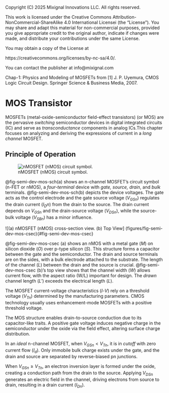 ::: {.content-hidden}

Copyright (C) 2025 Mixignal Innovations LLC. All rights reserved.

This work is licensed under the Creative Commons Attribution-NonCommercial-ShareAlike 4.0 International Licensei (the "License"). You may share and adapt this material for non-commercial purposes, provided you give appropriate credit to the original author, indicate if changes were made, and distribute your contributions under the same License.

You may obtain a copy of the License at

   https://creativecommons.org/licenses/by-nc-sa/4.0/.

You can contact the publisher at info@mixignal.com
:::

::: {.content-hidden}
Chap-1: Physics and Modeling of MOSFETs from [1] J. P. Uyemura, CMOS Logic Circuit Design. Springer Science & Business Media, 2007. 

:::

# MOS Transistor {#chap-mos}

MOSFETs (metal-oxide-semiconductor field-effect transistors) (or MOS) are the pervasive _switching_ semiconductor devices in digital integrated circuits (IC) and serve as _transconductance_ components in analog ICs.This chapter focuses on analyzing and deriving the expressions of current in a _long channel_ MOSFET.

## Principle of Operation

<!-- Figure 1.1 -->
![nMOSFET (nMOS) circuit symbol.](figures/fig-semi-dev-mos-sch){#fig-semi-dev-mos-sch}

@fig-semi-dev-mos-sch(a) shows an n-channel MOSFET's circuit symbol (n-FET or nMOS), a _four-terminal_ device with _gate, source, drain_, and _bulk_ terminals. @fig-semi-dev-mos-sch(b) depicts the device voltages. The gate acts as the control electrode and the gate source voltage ($V_{GSn}$) regulates the drain current ($I_Dn$) from the drain to the source. The drain current depends on $V_{GSn}$ and the drain-source voltage ($V_{DSn}$), while the source-bulk voltage ($V_{SBn}$) has a minor influence.

<!-- Figure 1.2 & 1.3 as (a) and (b) -->
![(a) nMOSFET (nMOS) cross-section view.  (b) Top View] (figures/fig-semi-dev-mos-csec){#fig-semi-dev-mos-csec}

@fig-semi-dev-mos-csec (a) shows an nMOS with a metal gate (*M*) on silicon dioxide (*O*) over p-type silicon (*S*). This structure forms a capacitor between the gate and the semiconductor. The drain and source terminals are on the sides, with a bulk electrode attached to the substrate. The length of the channel ($L$) between the drain and the source is crucial. @fig-semi-dev-mos-csec (b)'s top view shows that the channel width ($W$) allows current flow, with the aspect ratio (W/L) important for design. The _drawn_ channel length ($L'$) exceeds the electrical length ($L$).

The MOSFET current-voltage characteristics ($I$-$V$) rely on a threshold voltage ($V_{Tn}$) determined by the manufacturing parameters. CMOS technology usually uses enhancement-mode MOSFETs with a positive threshold voltage.

The MOS structure enables drain-to-source conduction due to its capacitor-like traits. A positive gate voltage induces negative charge in the semiconductor under the oxide via the field effect, altering surface charge distribution. 

In an _ideal_ n-channel MOSFET, when $V_{GSn} < V_{Tn}$, it is in *cutoff* with zero current flow ($I_d$). Only immobile bulk charge exists under the gate, and the drain and source are separated by reverse-biased pn junctions.

When $V_{GSn} \geq V_{Tn}$, an electron inversion layer is formed under the oxide, creating a conduction path from the drain to the source. Applying $V_{DSn}$ generates an electric field in the channel, driving electrons from source to drain, resulting in a drain current ($I_{Dn}$).

